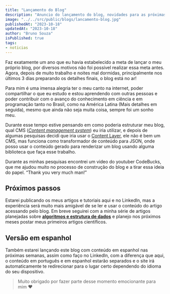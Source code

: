 ```yaml
---
title: "Lançamento do Blog"
description: "Anuncio do lançamento do blog, novidades para as próximas semanas"
image: "../../src/public/blogs/lancamento-blog.jpg"
publishedAt: "2023-10-18"
updatedAt: "2023-10-18"
author: "Bruno Souza"
isPublished: true
tags: 
- noticias
---
```


Faz exatamente um ano que eu havia estabelecido a meta de lançar o meu próprio blog, por diversos motivos não foi possível realizar essa meta antes. Agora, depois de muito trabalho e noites mal dormidas, principalmente nos últimos 3 dias preparando os detalhes finais, o blog está no ar!

Para mim é uma imensa alegria ter o meu canto na internet, poder compartilhar o que eu estudo e estou aprendendo com outras pessoas e poder contribuir com o avanço do conhecimento em ciência e em programação tanto no Brasil, como na América Latina (Mais detalhes em seguida), mesmo que ainda não seja muita coisa, sempre foi um sonho meu.

Durante esse tempo estive pensando em como poderia estruturar meu blog, qual CMS (*[Content management system](https://pt.wikipedia.org/wiki/Sistema_de_gerenciamento_de_conte%C3%BAdo)*) eu iria utilizar, e depois de algumas pesquisas decidi que iria usar o [Content Layer](https://contentlayer.dev/), ele não é bem um CMS, mas funciona como transformador de conteúdo para JSON, onde posso usar o conteúdo gerado para renderizar um blog usando alguma biblioteca que faça esse trabalho.

Durante as minhas pesquisas encontrei um video do youtuber CodeBucks, que me ajudou muito no processo de construção do blog e a tirar essa ideia do papel. “Thank you very much man!”

## Próximos passos

Estarei publicando os meus artigos e tutoriais aqui e no LinkedIn, mas a experiência será muito mais amigável de se ler e usar o conteúdo do artigo acessando pelo blog. Em breve seguirei com a minha série de artigos planejadas sobre **[algoritmos e estrutura de dados](https://www.brunosouzadev.com/categories/algoritmos-e-estrutura-de-dados)** e planejo nos próximos meses postar meus primeiros artigos científicos.

## Versão em espanhol

Também estarei lançando este blog com conteúdo em espanhol nas próximas semanas, assim como faço no LinkedIn, com a diferença que aqui, o conteúdo em português e em espanhol estarão separados e o site irá automaticamente te redirecionar para o lugar certo dependendo do idioma do seu dispositivo.

> Muito obrigado por fazer parte desse momento emocionante para mim ♥️
>